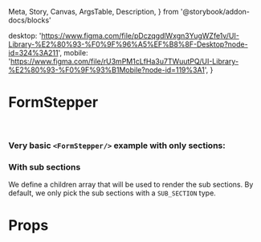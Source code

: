  Meta,
  Story,
  Canvas,
  ArgsTable,
  Description,
} from '@storybook/addon-docs/blocks'


  desktop:
    'https://www.figma.com/file/pDczqgdlWxgn3YugWZfe1v/UI-Library-%E2%80%93-%F0%9F%96%A5%EF%B8%8F-Desktop?node-id=324%3A211',
  mobile:
    'https://www.figma.com/file/rU3mPM1cLfHa3u7TWuutPQ/UI-Library-%E2%80%93-%F0%9F%93%B1Mobile?node-id=119%3A1',
}

<Meta
  title="Navigation/FormStepper"
  component={FormStepper}
  decorators={[withDesign]}
  parameters={withFigma(links)}
/>

# FormStepper

<DescriptionFigma links={links} />

<br />

### Very basic `<FormStepper/>` example with only sections:

<Canvas>
  <Story name="Default">
    <FormStepper
      theme={FormStepperThemes.PURPLE}
      formName="Form name"
      sections={[
        { name: 'Section name #1' },
        { name: 'Section name #2' },
        { name: 'Section name #3' },
        { name: 'Section name #4' },
        { name: 'Section name #5' },
      ]}
    />
  </Story>
</Canvas>

### With sub sections

We define a children array that will be used to render the sub sections. By default, we only pick the sub sections with a `SUB_SECTION` type.

<Canvas>
  <Story name="SubSections">
    <FormStepper
      theme={FormStepperThemes.PURPLE}
      sections={[
        { name: 'Section #1' },
        {
          name: 'Section #2',
          children: [
            { type: 'SUB_SECTION', name: 'Sub section #1' },
            { type: 'SUB_SECTION', name: 'Sub section #2' },
            { type: 'SUB_SECTION', name: 'Sub section #3' },
            { type: 'SOME_TYPE', name: 'Sub section #4' },
            { type: 'SOME_TYPE', name: 'Sub section #5' },
          ],
        },
        { name: 'Section #3' },
        { name: 'Section #4' },
        { name: 'Section #5' },
      ]}
      activeSection={1}
    />
  </Story>
</Canvas>

# Props

<ArgsTable of={FormStepper} />
